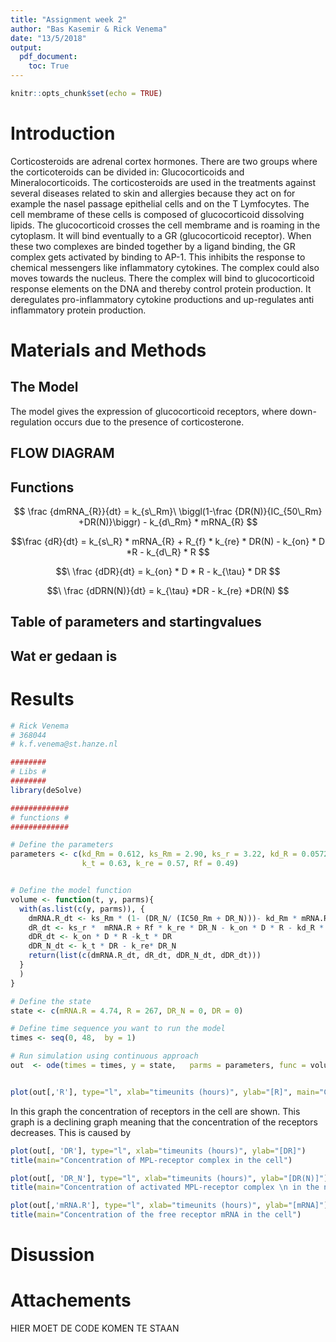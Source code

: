 ```yaml
---
title: "Assignment week 2"
author: "Bas Kasemir & Rick Venema"
date: "13/5/2018"
output: 
  pdf_document:
    toc: True
---
```


```r
knitr::opts_chunk$set(echo = TRUE)

```


# Introduction
Corticosteroids are adrenal cortex hormones. There are two groups where the corticoteroids can be divided in: Glucocorticoids and Mineralocorticoids. The 
corticosteroids are used in the treatments against several diseases related to skin and  allergies because they act on for example the nasel passage epithelial cells and on the T Lymfocytes.
The cell membrame of these cells is composed of glucocorticoid dissolving lipids. The glucocorticoid crosses the cell membrame and is roaming in the cytoplasm. It will bind eventually to a GR (glucocorticoid receptor). When these two complexes are binded together by a ligand binding, the GR complex gets activated by binding to AP-1. This inhibits the response to chemical messengers like inflammatory cytokines. The complex could also moves towards the nucleus. There the complex will bind to glucocorticoid response elements on the DNA and thereby control protein production. It deregulates pro-inflammatory cytokine productions and up-regulates anti inflammatory protein production.

# Materials and Methods

## The Model
The model gives the expression of glucocorticoid receptors, where down-regulation occurs due to the presence of corticosterone. 

## FLOW DIAGRAM

## Functions

$$ \frac {dmRNA_{R}}{dt} = k_{s\_Rm}\ \biggl(1-\frac {DR(N)}{IC_{50\_Rm} +DR(N)}\biggr) - k_{d\_Rm} * mRNA_{R} $$

$$\frac {dR}{dt} = k_{s\_R} * mRNA_{R} + R_{f} * k_{re} * DR(N) - k_{on} * D *R - k_{d\_R} * R   $$

$$\ \frac {dDR}{dt} = k_{on} * D * R - k_{\tau} * DR $$

$$\ \frac {dDRN(N)}{dt} = k_{\tau} *DR - k_{re} *DR(N)  $$


## Table of parameters and startingvalues

## Wat er gedaan is



# Results
```r

# Rick Venema
# 368044
# k.f.venema@st.hanze.nl

########
# Libs #
########
library(deSolve)

#############
# functions #
#############

# Define the parameters
parameters <- c(kd_Rm = 0.612, ks_Rm = 2.90, ks_r = 3.22, kd_R = 0.0572, D=53.409, k_on= 0.00329, IC50_Rm = 26.2,
                k_t = 0.63, k_re = 0.57, Rf = 0.49) 


# Define the model function
volume <- function(t, y, parms){
  with(as.list(c(y, parms)), {
    dmRNA.R_dt <- ks_Rm * (1- (DR_N/ (IC50_Rm + DR_N)))- kd_Rm * mRNA.R 
    dR_dt <- ks_r *  mRNA.R + Rf * k_re * DR_N - k_on * D * R - kd_R * R
    dDR_dt <- k_on * D * R -k_t * DR
    dDR_N_dt <- k_t * DR - k_re* DR_N
    return(list(c(dmRNA.R_dt, dR_dt, dDR_N_dt, dDR_dt)))
  }
  )
}

# Define the state
state <- c(mRNA.R = 4.74, R = 267, DR_N = 0, DR = 0)

# Define time sequence you want to run the model
times <- seq(0, 48,  by = 1)

# Run simulation using continuous approach
out  <- ode(times = times, y = state,   parms = parameters, func = volume, method = "euler")



```



```r
plot(out[,'R'], type="l", xlab="timeunits (hours)", ylab="[R]", main="Concentration of receptors in the cell")
```
In this graph the concentration of receptors in the cell are shown. This graph is a declining graph meaning that the concentration of the receptors decreases. This is caused by 
\newpage

```r
plot(out[, 'DR'], type="l", xlab="timeunits (hours)", ylab="[DR]")
title(main="Concentration of MPL-receptor complex in the cell")
```

\newpage

```r
plot(out[, 'DR_N'], type="l", xlab="timeunits (hours)", ylab="[DR(N)]")
title(main="Concentration of activated MPL-receptor complex \n in the nucleus ")
```

\newpage

```r
plot(out[,'mRNA.R'], type="l", xlab="timeunits (hours)", ylab="[mRNA]")
title(main="Concentration of the free receptor mRNA in the cell")
```

\newpage

# Disussion


# Attachements
HIER MOET DE CODE KOMEN TE STAAN

